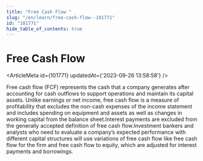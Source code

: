 ```yaml
---
title: "Free Cash Flow "
slug: "/en/learn/free-cash-flow--101771"
id: "101771"
hide_table_of_contents: true
---
```



# Free Cash Flow 

<ArticleMeta id={101771} updatedAt={'2023-09-26 13:58:58'} />
<div className='border-solid border-b border-t-0 my-4 border-[var(--ifm-color-gray-300)]' />

Free cash flow (FCF) represents the cash that a company generates after accounting for cash outflows to support operations and maintain its capital assets. Unlike earnings or net income, free cash flow is a measure of profitability that excludes the non-cash expenses of the income statement and includes spending on equipment and assets as well as changes in working capital from the balance sheet.Interest payments are excluded from the generally accepted definition of free cash flow.Investment bankers and analysts who need to evaluate a company’s expected performance with different capital structures will use variations of free cash flow like free cash flow for the firm and free cash flow to equity, which are adjusted for interest payments and borrowings.
